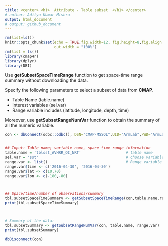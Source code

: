 ```yaml
---
title: <center> <h1>  Attribute - Table subset  </h1> </center>  
# author: Aditya Kumar Mishra
output: html_document
# output: github_document
---
```


```r
rm(list=ls())
knitr::opts_chunk$set(echo = TRUE,fig.width=12, fig.height=8,fig.align = "center",
                      out.width = "100%")
rm(list = ls())
library(cmap4r)
library(dplyr)
library(DBI)
```


Use **getSubsetSpaceTimeRange** function to get space-time range summary without downloading the data.

Specify the following parameters to select a subset of data from **CMAP**. 


+ Table Name (table.name)
+ Interest variables  (sel.var)
+ Range variable includes (latitude, longitude, depth, time)

Moreover, use **getSubsetRangeNumVar** function to obtain the summary of all the numeric variable. 


```r
con <- dbConnect(odbc::odbc(), DSN="CMAP-MSSQL",UID="ArmLab",PWD="ArmLab2018")


## Input: Table name; variable name, space time range information
table.name = 'tblsst_AVHRR_OI_NRT'                    # table name
sel.var = 'sst'                                       # choose variable 
range.var <- list()                                   # Range variable information 
range.var$time <- c('2016-04-30', '2016-04-30')
range.var$lat <- c(10,70)
range.var$lon <- c(-180,-80)



## Space/time/number of observations/summary
tbl.subsetSpaceTimeSummary <- getSubsetSpaceTimeRange(con,table.name,range.var)
print(tbl.subsetSpaceTimeSummary)



# Summary of the data:
tbl.subsetSummary <- getSubsetRangeNumVar(con, table.name, range.var)
print(tbl.subsetSummary)

dbDisconnect(con)
```

